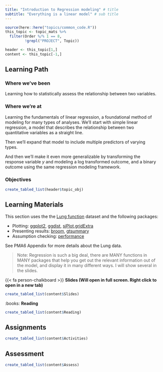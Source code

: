 ```yaml
---
title: "Introduction to Regression modeling" # title 
subtitle: "Everything is a linear model" # sub title
---
```


```r
source(here::here("topics/common_code.R"))
this_topic <- topic_mats %>% 
  filter(Order %/% 1 == 8, 
         !grepl("PROJECT", Topic))

header <- this_topic[1,]
content <- this_topic[-1,]
```

## Learning Path

### Where we've been  
Learning how to statistically assess the relationship between two variables. 


### Where we're at
Learning the fundamentals of linear regression, a foundational method of modeling for many types of analyses. We'll start with simple linear regression, a model that describes the relationship between two quantitative variables as a straight line.

Then we'll expand that model to include multiple predictors of varying types. 

And then we'll make it even more generalizable by transforming the response variable $y$ and modeling a log transformed outcome, and a binary outcome using the same regression modeling framework. 


### Objectives

```r
create_tabled_list(header$topic_obj)
```


## Learning Materials

This section uses the the [Lung function](https://www.norcalbiostat.com/data/#Lung_Function) dataset and the following packages:

* Plotting: [ggplot2](https://ggplot2.tidyverse.org), [ggdist](https://mjskay.github.io/ggdist/index.html), [sjPlot](https://strengejacke.github.io/sjPlot/),[gridExtra](https://cran.r-project.org/web/packages/gridExtra/index.html)
* Presenting results: [broom](https://broom.tidymodels.org), [gtsummary](https://www.danieldsjoberg.com/gtsummary/)
* Assumption checking: [performance](https://easystats.github.io/performance/)

See PMA6 Appendix for more details about the Lung data. 

> Note: Regression is such a big deal, there are MANY functions in MANY packages that help you get out the relevant information out of the model, and display it in many different ways. I will show several in the slides. 


{{< fa person-chalkboard >}}  **Slides (Will open in full screen. Right click to open in a new tab)**

```r
create_tabled_list(content$Slides)
```

:books:  **Reading** 

```r
create_tabled_list(content$Reading)
```


## Assignments

```r
create_tabled_list(content$Activities)
```

## Assessment

```r
create_tabled_list(content$Assess)
```
